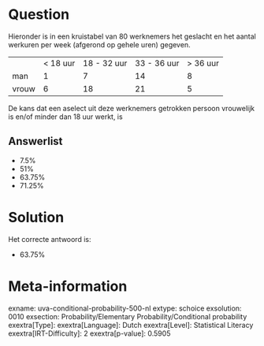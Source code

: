 Question
========

Hieronder is in een kruistabel van 80 werknemers het geslacht en het
aantal werkuren per week (afgerond op gehele uren) gegeven.

  ------- ----------- ------------- ------------- -----------
          \< 18 uur   18 - 32 uur   33 - 36 uur   \> 36 uur
  man     1           7             14            8
  vrouw   6           18            21            5
  ------- ----------- ------------- ------------- -----------

De kans dat een aselect uit deze werknemers getrokken persoon vrouwelijk
is en/of minder dan 18 uur werkt, is

Answerlist
----------

* 7.5%
* 51%
* 63.75%
* 71.25%

Solution
========

Het correcte antwoord is: 

* 63.75%

Meta-information
================
exname: uva-conditional-probability-500-nl
extype: schoice
exsolution: 0010
exsection: Probability/Elementary Probability/Conditional probability
exextra[Type]: 
exextra[Language]: Dutch
exextra[Level]: Statistical Literacy
exextra[IRT-Difficulty]: 2
exextra[p-value]: 0.5905
